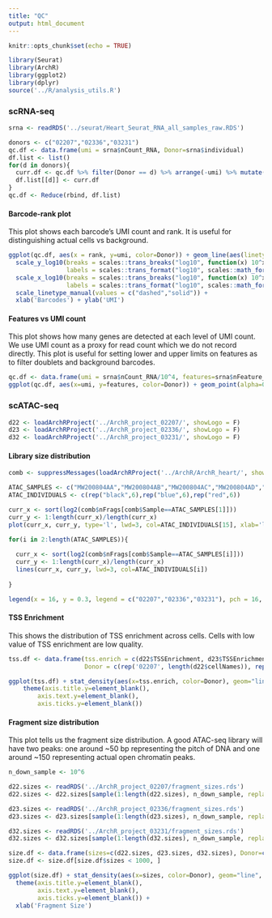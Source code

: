 ```yaml
---
title: "QC"
output: html_document
---
```


```r
knitr::opts_chunk$set(echo = TRUE)

library(Seurat)
library(ArchR)
library(ggplot2)
library(dplyr)
source('../R/analysis_utils.R')
```

### scRNA-seq

```r
srna <- readRDS('../seurat/Heart_Seurat_RNA_all_samples_raw.RDS')
```

```r
donors <- c("02207","02336","03231")
qc.df <- data.frame(umi = srna$nCount_RNA, Donor=srna$individual)
df.list <- list()
for(d in donors){
  curr.df <- qc.df %>% filter(Donor == d) %>% arrange(-umi) %>% mutate(rank = 1:nrow(.)) %>% mutate(Type=ifelse(umi > 1000, 'Cell','Background'))
  df.list[[d]] <- curr.df
}
qc.df <- Reduce(rbind, df.list)

```

#### Barcode-rank plot

This plot shows each barcode's UMI count and rank. It is useful for distinguishing actual cells vs background.

```r
ggplot(qc.df, aes(x = rank, y=umi, color=Donor)) + geom_line(aes(linetype = Type)) + ggClean() +
  scale_y_log10(breaks = scales::trans_breaks("log10", function(x) 10^x),
                labels = scales::trans_format("log10", scales::math_format(10^.x))) +
  scale_x_log10(breaks = scales::trans_breaks("log10", function(x) 10^x),
                labels = scales::trans_format("log10", scales::math_format(10^.x))) +
  scale_linetype_manual(values = c("dashed","solid")) + 
  xlab('Barcodes') + ylab('UMI')

```

#### Features vs UMI count

This plot shows how many genes are detected at each level of UMI count. We use UMI count as a proxy for read count which we do not record directly. This plot is useful for setting lower and upper limits on features as to filter doublets and background barcodes. 

```r
qc.df <- data.frame(umi = srna$nCount_RNA/10^4, features=srna$nFeature_RNA/1000, Donor=srna$individual)
ggplot(qc.df, aes(x=umi, y=features, color=Donor)) + geom_point(alpha=0.5) + ggClean() + xlab(expression('UMI ('%*% 10^4*')')) + ylab(expression('Features (' %*% 10^3*')'))
```

### scATAC-seq

```r
d22 <- loadArchRProject('../ArchR_project_02207/', showLogo = F)
d23 <- loadArchRProject('../ArchR_project_02336/', showLogo = F)
d32 <- loadArchRProject('../ArchR_project_03231/', showLogo = F)
```

#### Library size distribution

```r
comb <- suppressMessages(loadArchRProject('../ArchR/ArchR_heart/', showLogo = F))
```

```r
ATAC_SAMPLES <- c("MW200804AA","MW200804AB","MW200804AC","MW200804AD","SP-HE-MW200928E1ATAC-411ATAC","SP-HE-MW200928E1ATAC-413ATAC","SP-HE-HE200915ATAC-175ATAC","SP-HE-HE200915ATAC-359ATAC","SP-HE-HE200915ATAC-360ATAC","SP-HE-HE200915ATAC-397ATAC","SP-HE-MW200928E1ATAC-396ATAC","SP-HE-MW200928E1ATAC-398ATAC","SP-HE-MW200928E2ATAC-175ATAC","SP-HE-MW200928E2ATAC-366ATAC","SP-HE-MW200928E2ATAC-367ATAC","SP-HE-MW200928E2ATAC-407ATAC","SP-HE-MW200928E1ATAC-406ATAC","SP-HE-MW200928E1ATAC-408ATAC")
ATAC_INDIVIDUALS <- c(rep("black",6),rep("blue",6),rep("red",6))

curr_x <- sort(log2(comb$nFrags[comb$Sample==ATAC_SAMPLES[1]]))
curr_y <- 1:length(curr_x)/length(curr_x)
plot(curr_x, curr_y, type='l', lwd=3, col=ATAC_INDIVIDUALS[15], xlab='log2 nFrags', ylab='CDF', xlim=c(11, 17))

for(i in 2:length(ATAC_SAMPLES)){
  
  curr_x <- sort(log2(comb$nFrags[comb$Sample==ATAC_SAMPLES[i]]))
  curr_y <- 1:length(curr_x)/length(curr_x)
  lines(curr_x, curr_y, lwd=3, col=ATAC_INDIVIDUALS[i])
  
}

legend(x = 16, y = 0.3, legend = c("02207","02336","03231"), pch = 16, col=c("black","blue","red"), bty = "n")
```


#### TSS Enrichment

This shows the distribution of TSS enrichment across cells. Cells with low value of TSS enrichment are low quality. 

```r
tss.df <- data.frame(tss.enrich = c(d22$TSSEnrichment, d23$TSSEnrichment, d32$TSSEnrichment), 
                     Donor = c(rep('02207', length(d22$cellNames)), rep('02336', length(d23$cellNames)), rep('03231', length(d32$cellNames))))
```

```r
ggplot(tss.df) + stat_density(aes(x=tss.enrich, color=Donor), geom="line", position="identity", size=1.5) + ggClean() + xlab('TSS Enrichment') + 
    theme(axis.title.y=element_blank(),
        axis.text.y=element_blank(),
        axis.ticks.y=element_blank())
```

#### Fragment size distribution

This plot tells us the fragment size distribution. A good ATAC-seq library will have two peaks: one around ~50 bp representing the pitch of DNA and one around ~150 representing actual open chromatin peaks. 

```r
n_down_sample <- 10^6

d22.sizes <- readRDS('../ArchR_project_02207/fragment_sizes.rds')
d22.sizes <- d22.sizes[sample(1:length(d22.sizes), n_down_sample, replace=F)]

d23.sizes <- readRDS('../ArchR_project_02336/fragment_sizes.rds')
d23.sizes <- d23.sizes[sample(1:length(d23.sizes), n_down_sample, replace=F)]

d32.sizes <- readRDS('../ArchR_project_03231/fragment_sizes.rds')
d32.sizes <- d32.sizes[sample(1:length(d32.sizes), n_down_sample, replace=F)]

```

```r
size.df <- data.frame(sizes=c(d22.sizes, d23.sizes, d32.sizes), Donor=c(rep("02207",length(d22.sizes)), rep("02336",length(d23.sizes)), rep("03231", length(d32.sizes))))
size.df <- size.df[size.df$sizes < 1000, ]
```

```r
ggplot(size.df) + stat_density(aes(x=sizes, color=Donor), geom="line", position="identity", size=1.5) + ggClean() + 
  theme(axis.title.y=element_blank(),
        axis.text.y=element_blank(),
        axis.ticks.y=element_blank()) +
  xlab('Fragment Size')
```


